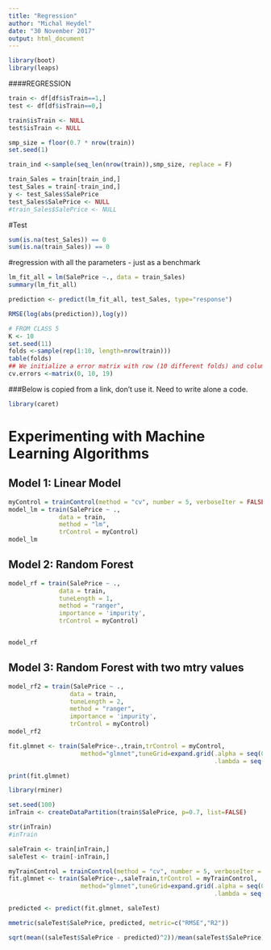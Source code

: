 ```yaml
---
title: "Regression"
author: "Michal Heydel"
date: "30 November 2017"
output: html_document
---
```

```r
library(boot)
library(leaps)
```

####REGRESSION
```r
train <- df[df$isTrain==1,]
test <- df[df$isTrain==0,]

train$isTrain <- NULL
test$isTrain <- NULL

```

```r
smp_size = floor(0.7 * nrow(train))
set.seed(1)

train_ind <-sample(seq_len(nrow(train)),smp_size, replace = F)
```

```r
train_Sales = train[train_ind,]
test_Sales = train[-train_ind,]
y <- test_Sales$SalePrice
test_Sales$SalePrice <- NULL
#train_Sales$SalePrice <- NULL
```

#Test
```r
sum(is.na(test_Sales)) == 0
sum(is.na(train_Sales)) == 0
``` 


#regression with all the parameters - just as a benchmark

```r
lm_fit_all = lm(SalePrice ~., data = train_Sales) 
summary(lm_fit_all)
```

```r
prediction <- predict(lm_fit_all, test_Sales, type="response")
```
```r


RMSE(log(abs(prediction)),log(y))

```




```r
# FROM CLASS 5
K <- 10
set.seed(11)
folds <-sample(rep(1:10, length=nrow(train)))
table(folds)
## We initialize a error matrix with row (10 different folds) and column (19 different predictors)
cv.errors <-matrix(0, 10, 19)
```


###Below is copied from a link, don't use it. Need to write alone a code. 

```r
library(caret)
```

# Experimenting with Machine Learning Algorithms

## Model 1: Linear Model
```r
myControl = trainControl(method = "cv", number = 5, verboseIter = FALSE)
model_lm = train(SalePrice ~ ., 
              data = train,
              method = "lm",
              trControl = myControl)
model_lm
```


## Model 2: Random Forest
```r
model_rf = train(SalePrice ~ ., 
              data = train,
              tuneLength = 1,
              method = "ranger",
              importance = 'impurity',
              trControl = myControl)


model_rf

```
## Model 3: Random Forest with two mtry values
```r
model_rf2 = train(SalePrice ~ ., 
                 data = train,
                 tuneLength = 2,
                 method = "ranger",
                 importance = 'impurity',
                 trControl = myControl)
model_rf2
```

```r
fit.glmnet <- train(SalePrice~.,train,trControl = myControl,
                    method="glmnet",tuneGrid=expand.grid(.alpha = seq(0,1,by=0.05), 
                                                         .lambda = seq(0, 0.08, by = 0.01)))

print(fit.glmnet)

```
```r
library(rminer)
```

```r

set.seed(100)
inTrain <- createDataPartition(train$SalePrice, p=0.7, list=FALSE)

str(inTrain)
#inTrain

saleTrain <- train[inTrain,]
saleTest <- train[-inTrain,]

myTrainControl = trainControl(method = "cv", number = 5, verboseIter = FALSE)
fit.glmnet <- train(SalePrice~.,saleTrain,trControl = myTrainControl,
                    method="glmnet",tuneGrid=expand.grid(.alpha = seq(0,1,by=0.05), 
                                                         .lambda = seq(0, 0.08, by = 0.01)))

predicted <- predict(fit.glmnet, saleTest)


```
```r
mmetric(saleTest$SalePrice, predicted, metric=c("RMSE","R2"))
```

```r
sqrt(mean((saleTest$SalePrice - predicted)^2))/mean(saleTest$SalePrice)

```





